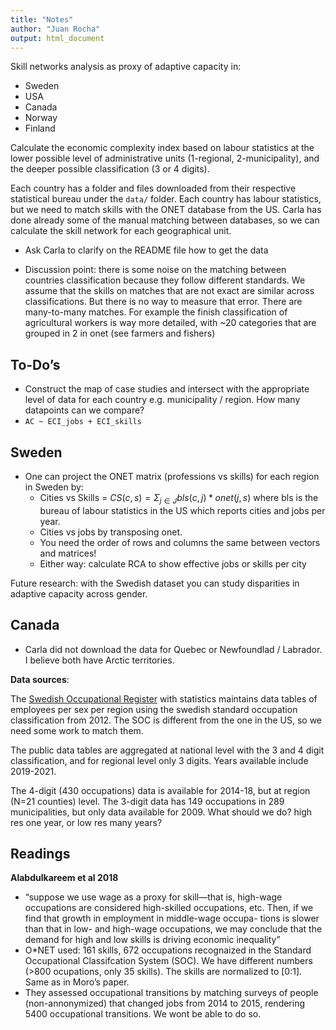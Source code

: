 ```yaml
---
title: "Notes"
author: "Juan Rocha"
output: html_document
---
```


Skill networks analysis as proxy of adaptive capacity in:

- Sweden
- USA
- Canada
- Norway
- Finland

Calculate the economic complexity index based on labour statistics at the lower possible level of administrative units (1-regional, 2-municipality), and the deeper possible classification (3 or 4 digits).

Each country has a folder and files downloaded from their respective statistical bureau under the `data/` folder. Each country has labour statistics, but we need to match skills with the ONET database from the US. Carla has done already some of the manual matching between databases, so we can calculate the skill network for each geographical unit.

- Ask Carla to clarify on the README file how to get the data

- Discussion point: there is some noise on the matching between countries classification because they follow different standards. We assume that the skills on matches that are not exact are similar across classifications. But there is no way to measure that error. There are many-to-many matches. For example the finish classification of agricultural workers is way more detailed, with ~20 categories that are grouped in 2 in onet (see farmers and fishers)

## To-Do's

- Construct the map of case studies and intersect with the appropriate level of data for each country e.g. municipality / region. How many datapoints can we compare?
- `AC ~ ECI_jobs + ECI_skills`

## Sweden

- One can project the ONET matrix (professions vs skills) for each region in Sweden by:
    - Cities vs Skills = $CS(c,s) = \Sigma_{j \in J} bls(c,j) * onet(j,s)$ where bls is the bureau of labour statistics in the US which reports cities and jobs per year.
    - Cities vs jobs by transposing onet.
    - You need the order of rows and columns the same between vectors and matrices!
    - Either way: calculate RCA to show effective jobs or skills per city

Future research: with the Swedish dataset you can study disparities in adaptive capacity across gender.

## Canada

- Carla did not download the data for Quebec or Newfoundlad / Labrador. I believe both have Arctic territories.

**Data sources**:

The [Swedish Occupational Register](https://www.scb.se/en/finding-statistics/statistics-by-subject-area/labour-market/employment-and-working-hours/the-swedish-occupational-register-with-statistics/#_TablesintheStatisticalDatabase) with statistics maintains data tables of employees per sex per region using the swedish standard occupation classification from 2012. The SOC is different from the one in the US, so we need some work to match them.

The public data tables are aggregated at national level with the 3 and 4 digit classification, and for regional level only 3 digits. Years available include 2019-2021.

The 4-digit (430 occupations) data is available for 2014-18, but at region (N=21 counties) level. The 3-digit data has 149 occupations in 289 municipalities, but only data available for 2009. What should we do? high res one year, or low res many years?



## Readings

**Alabdulkareem et al 2018**

- "suppose we use wage as a proxy for skill—that is, high-wage occupations are considered high-skilled occupations, etc. Then, if we find that growth in employment in middle-wage occupa- tions is slower than that in low- and high-wage occupations, we may conclude that the demand for high and low skills is driving economic inequality"
- O*NET used: 161 skills, 672 occupations recognaized in the Standard Occupational Classifcation System (SOC). We have different numbers (>800 ocupations, only 35 skills). The skills are normalized to [0:1]. Same as in Moro's paper.
- They assessed occupational transitions by matching surveys of people (non-annonymized) that changed jobs from 2014 to 2015, rendering 5400 occupational transitions. We wont be able to do so.

